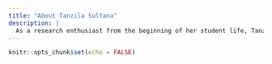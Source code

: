 ```yaml
---
title: "About Tanzila Sultana"
description: |
  As a research enthusiast from the beginning of her student life, Tanzila Sultana wants to be a prominent social science researcher in Bangladesh. She obtained her knowledge and experiences on various steps of research like survey, survey supervision, data collection, analyzing, and report writing while working with many remarkable and distinguished researchers. Her research interest lies in the domain of labor economic dynamics in the South Asian region through the lens of behavioral economics.
---
```


```r
knitr::opts_chunk$set(echo = FALSE)
```


